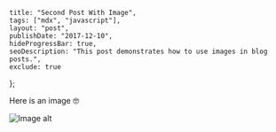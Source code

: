 
    title: "Second Post With Image",
    tags: ["mdx", "javascript"],
    layout: "post",
    publishDate: "2017-12-10",
    hideProgressBar: true,
    seoDescription: "This post demonstrates how to use images in blog posts.", 
    exclude: true
};

<BlogMeta data={props} />

Here is an image 🤓

<img src={imageUrl} className="img-centered" alt="Image alt" />
